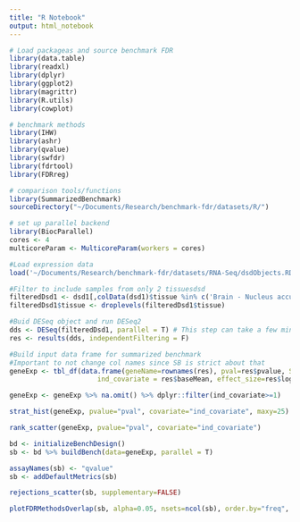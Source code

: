 ```yaml
---
title: "R Notebook"
output: html_notebook
---
```

```r
# Load packageas and source benchmark FDR
library(data.table)
library(readxl)
library(dplyr)
library(ggplot2)
library(magrittr)
library(R.utils)
library(cowplot)

# benchmark methods
library(IHW)
library(ashr)
library(qvalue)
library(swfdr)
library(fdrtool)
library(FDRreg)

# comparison tools/functions
library(SummarizedBenchmark)
sourceDirectory("~/Documents/Research/benchmark-fdr/datasets/R/")

# set up parallel backend
library(BiocParallel)
cores <- 4
multicoreParam <- MulticoreParam(workers = cores)

```


```r
#Load expression data
load('~/Documents/Research/benchmark-fdr/datasets/RNA-Seq/dsdObjects.RData')

#Filter to include samples from only 2 tissuesdsd
filteredDsd1 <- dsd1[,colData(dsd1)$tissue %in% c('Brain - Nucleus accumbens (basal ganglia)','Brain - Putamen (basal ganglia)')]
filteredDsd1$tissue <- droplevels(filteredDsd1$tissue)

#Buid DESeq object and run DESeq2
dds <- DESeq(filteredDsd1, parallel = T) # This step can take a few minutes since we have many samples
res <- results(dds, independentFiltering = F)

#Build input data frame for summarized benchmark
#Important to not change col names since SB is strict about that
geneExp <- tbl_df(data.frame(geneName=rownames(res), pval=res$pvalue, SE=res$lfcSE, 
                      ind_covariate = res$baseMean, effect_size=res$log2FoldChange, test_statistic=res$stat))

geneExp <- geneExp %>% na.omit() %>% dplyr::filter(ind_covariate>=1)

```

```r
strat_hist(geneExp, pvalue="pval", covariate="ind_covariate", maxy=25)
```

```r
rank_scatter(geneExp, pvalue="pval", covariate="ind_covariate")
```

```r
bd <- initializeBenchDesign()
sb <- bd %>% buildBench(data=geneExp, parallel = T)

assayNames(sb) <- "qvalue"
sb <- addDefaultMetrics(sb)

```

```r
rejections_scatter(sb, supplementary=FALSE)
```

```r
plotFDRMethodsOverlap(sb, alpha=0.05, nsets=ncol(sb), order.by="freq", decreasing=TRUE, supplementary=FALSE)
```